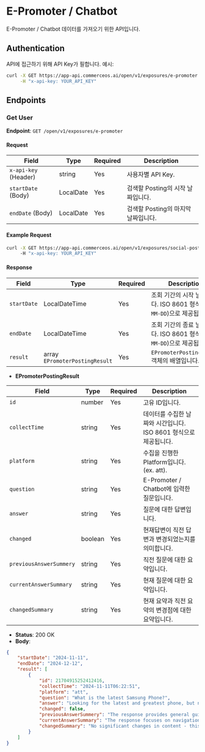 # E-Promoter / Chatbot

E-Promoter / Chatbot 데이터를 가져오기 위한 API입니다.


## Authentication

API에 접근하기 위해 API Key가 필합니다. 예시:

```bash
curl -X GET https://app-api.commerceos.ai/open/v1/exposures/e-promoter \
     -H "x-api-key: YOUR_API_KEY"
```

## Endpoints

### Get User

**Endpoint**: `GET /open/v1/exposures/e-promoter`  

#### Request

| Field                   | Type    | Required | Description                         |
|-------------------------|---------|----------|-------------------------------------|
| `x-api-key` (Header)    | string  | Yes      | 사용자별 API Key.   |
| `startDate` (Body)      | LocalDate  | Yes   | 검색할 Posting의 시작 날짜입니다.              |
| `endDate` (Body)        | LocalDate  | Yes   | 검색할 Posting의 마지막 날짜입니다.             |

#### Example Request

```bash
curl -X GET https://app-api.commerceos.ai/open/v1/exposures/social-posting?startDate=2024-01-01&endDate=2024-11-27 \
     -H "x-api-key: YOUR_API_KEY"
```

#### Response

| Field      | Type       | Required | Description                                           |
|------------|------------|----------|----------------------------------------------|
| `startDate` | LocalDateTime  | Yes      | 조회 기간의 시작 날짜입니다. ISO 8601 형식(`YYYY-MM-DD`)으로 제공됩니다. |
| `endDate`   | LocalDateTime  | Yes      | 조회 기간의 종료 날짜입니다. ISO 8601 형식(`YYYY-MM-DD`)으로 제공됩니다. |
| `result`    | array `EPromoterPostingResult`    | Yes      | `EPromoterPostingResult` 객체의 배열입니다.                            |


- **EPromoterPostingResult**

| Field         | Type       | Required | Description                                                                                       |
|-------------------|------------|----------|------------------------------------------------------------------------------------------|
| `id`             | number     | Yes      | 고유 ID입니다.                                                                            |
| `collectTime`    | string     | Yes      | 데이터를 수집한 날짜와 시간입니다. ISO 8601 형식으로 제공됩니다.                              |
| `platform`    | string     | Yes      | 수집을 진행한 Platform입니다. (ex. att).                                                   |
| `question`    | string     | Yes      | E-Promoter / Chatbot에 입력한 질문입니다.                                                  |
| `answer`    | string     | Yes      | 질문에 대한 답변입니다.                                                   |
| `changed`    | boolean     | Yes      | 현재답변이 직전 답변과 변경되었는지를 의미합니다.                                                   |
| `previousAnswerSummery`    | string     | Yes      | 직전 질문에 대한 요약입니다.                                                  |
| `currentAnswerSummary`    | string     | Yes      | 현재 질문에 대한 요약입니다.                                                  |
| `changedSummary`    | string     | Yes      | 현재 요약과 직전 요약의 변경점에 대한 요약입니다.                                                   |


- **Status**: 200 OK
- **Body**:

```json
{
    "startDate": "2024-11-11",
    "endDate": "2024-12-12",
    "result": [
        {
            "id": 21704915252412416,
            "collectTime": "2024-11-11T06:22:51",
            "platform": "att",
            "question": "What is the latest Samsung Phone?",
            "answer": "Looking for the latest and greatest phone, but not sure which one’s right for you? Here are a couple ways to check the specs: Compare devices when you shop for a new phone. Check the box at the bottom of the device you want to know more about, then select Compare at the bottom of the screen. You’ll see a side-by-side list of features. Get details on the device you want to know more about. You can search on your own or choose from popular brands.",
            "changed": false,
            "previousAnswerSummery": "The response provides general guidance on how to compare phone specifications and features through Samsung's shopping interface, suggesting users can compare devices side-by-side and search for specific models.",
            "currentAnswerSummary": "The response focuses on navigation instructions for comparing phones on Samsung's website, including using the compare feature and searching for specific devices.",
            "changedSummary": "No significant changes in content - this appears to be the same response shown twice, focusing on how to navigate Samsung's website to compare phones rather than providing specific model recommendations."
        }
    ]
}
```
